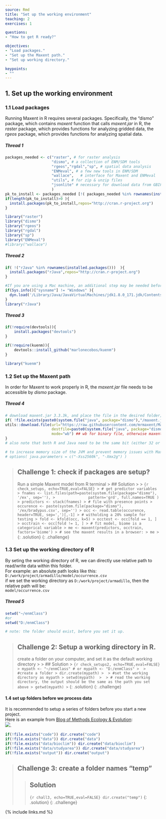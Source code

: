 ```yaml
---
source: Rmd
title: "Set up the working environment"
teaching: 2
exercises: 1

questions:
- "How to get R ready?"

objectives:
- "Load packages."
- "Set up the Maxent path."
- "Set up working directory."

keypoints:
- ""
---
```

## 1. Set up the working environment  
### 1.1 Load packages  
Running Maxent in R requires several packages. Specifically, the "dismo" package, which contains *maxent* function that calls *maxent.jar* in R, the *raster* package, which provides functions for analyzing gridded data, the *rgeos* package, which provides functions for analyzing spatial data.

##### Thread 1
```r
packages_needed <- c("raster", # for raster analysis
                     "dismo", # a collection of ENM/SDM tools
                     "rgeos","rgdal","sp", # spatial data analysis
                     "ENMeval", # a few new tools in ENM/SDM
                     "wallace",   # interface for Maxent and ENMeval
                     "utils", # for zip & unzip files
                     "jsonlite" # necessary for download data from GBIF
                     )
pk_to_install <- packages_needed [!( packages_needed %in% rownames(installed.packages())  )]
if(length(pk_to_install)>0 ){
  install.packages(pk_to_install,repos="http://cran.r-project.org")
}

library("raster")
library("dismo")
library("rgeos")
library("rgdal")
library("sp")
library("ENMeval")
#library("wallace")

```
																												   
##### Thread 2
```r
if( !("rJava" %in% rownames(installed.packages()))  ){
  install.packages("rJava",repos="http://cran.r-project.org")
}

#If you are using a Mac machine, an additional step may be needed before loading rJava package
if(Sys.info()["sysname"] != "Windows" ){
  dyn.load('/Library/Java/JavaVirtualMachines/jdk1.8.0_171.jdk/Contents/Home/jre/lib/server/libjvm.dylib')
}
library("rJava")
```

##### Thread 3
```r
if(!require(devtools)){
    install.packages("devtools")
}

if(!require(kuenm)){
    devtools::install_github("marlonecobos/kuenm")
}

library("kuenm")
```

### 1.2 Set up the Maxent path  
In order for Maxent to work properly in R, the *maxent.jar* file needs to be accessible by *dismo* package.  

##### Thread 4  
```r
# download maxent.jar 3.3.3k, and place the file in the desired folder; note that, there may be a newer version of Maxent
if( !file.exists(paste0(system.file("java", package="dismo"),"/maxent.jar"))  )   {
utils::download.file(url="https://raw.githubusercontent.com/mrmaxent/Maxent/master/ArchivedReleases/3.3.3k/maxent.jar",
                     destfile=paste0(system.file("java", package="dismo"),"/maxent.jar"),
                     mode="wb") ## wb for binary file, otherwise maxent.jar can not execute
}
# also note that both R and Java need to be the same bit (either 32 or 64) to be compatible to run

# to increase memory size of the JVM and prevent memory issues with Maxent.jar
# options( java.parameters = c("-Xss2560k", "-Xmx2g") ) 
```


> ## Challenge 1: check if packages are setup?
> Run a simple Maxent model from R terminal
> > ## Solution
> > 
> > ```{r check_setups, echo=TRUE,eval=FALSE}
> > # get predictor variables
> > fnames <- list.files(path=paste(system.file(package="dismo"), '/ex', sep=''),
> >               pattern='grd', full.names=TRUE )
> > predictors <- stack(fnames)
> > # file with presence points
> > occurence <- paste(system.file(package="dismo"), '/ex/bradypus.csv', sep='')
> > occ <- read.table(occurence, header=TRUE, sep=',')[,-1]
> > # witholding a 20% sample for testing
> > fold <- kfold(occ, k=5)
> > occtest <- occ[fold == 1, ]
> > occtrain <- occ[fold != 1, ]
> > # fit model, biome is a categorical variable
> > me <- maxent(predictors, occtrain, factors='biome')
> > # see the maxent results in a browser:
> > me
> > ```
> {: .solution}
{: .challenge}


### 1.3 Set up the working directory of R  
By seting the working directory of R, we can directly use relative path to read/write data within this folder.    
For example: an absolute path looks like this:  
`D:/work/project/armadillo/model/occurrence.csv`  
if we set the working directory as `D:/work/project/armadillo`, then the relative path will be:  
`model/occurrence.csv`   

##### Thread 5
```r
setwd("~/enmClass")
#or
setwd("D:/enmClass")

# note: the folder should exist, before you set it up.
```

> ## Challenge 2: Setup a working directory in R.
> create a folder on your computer, and set it as the default working directory
> > 
> > ## Solution
> > ```{r check_setups2, echo=TRUE,eval=FALSE}
> > mypath <- "~/enmClass" # or mypath <- "D:/enmClass"
> > 
> > #create a folder
> > dir.create(mypath)
> > 
> > #set the working directory as mypath
> > setwd(mypath) 
> > 
> > # read the working directory, the output should be the same as the path you set above
> > getwd(mypath)
> > ```
> {: .solution}
{: .challenge}

#### 1.4 set up folders before we process data  
It is recommended to setup a series of folders before you start a new project.  
Here is an example from [Blog of Methods Ecology & Evolution](https://methodsblog.com/2016/10/05/reproducibility-with-r/):  
![]({{ page.root }}/fig/folder-set-up.jpg).  

```r
if(!file.exists("code")) dir.create("code")
if(!file.exists("data")) dir.create("data")
if(!file.exists("data/bioclim")) dir.create("data/bioclim")
if(!file.exists("data/studyarea")) dir.create("data/studyarea")
if(!file.exists("output")) dir.create("output")
```

> ## Challenge 3: create a folder names "temp" 
> 
> > ## Solution
> > ```{r chall3, echo=TRUE,eval=FALSE}
> > dir.create("temp")
> > ```
> {: .solution}
{: .challenge}

{% include links.md %}
